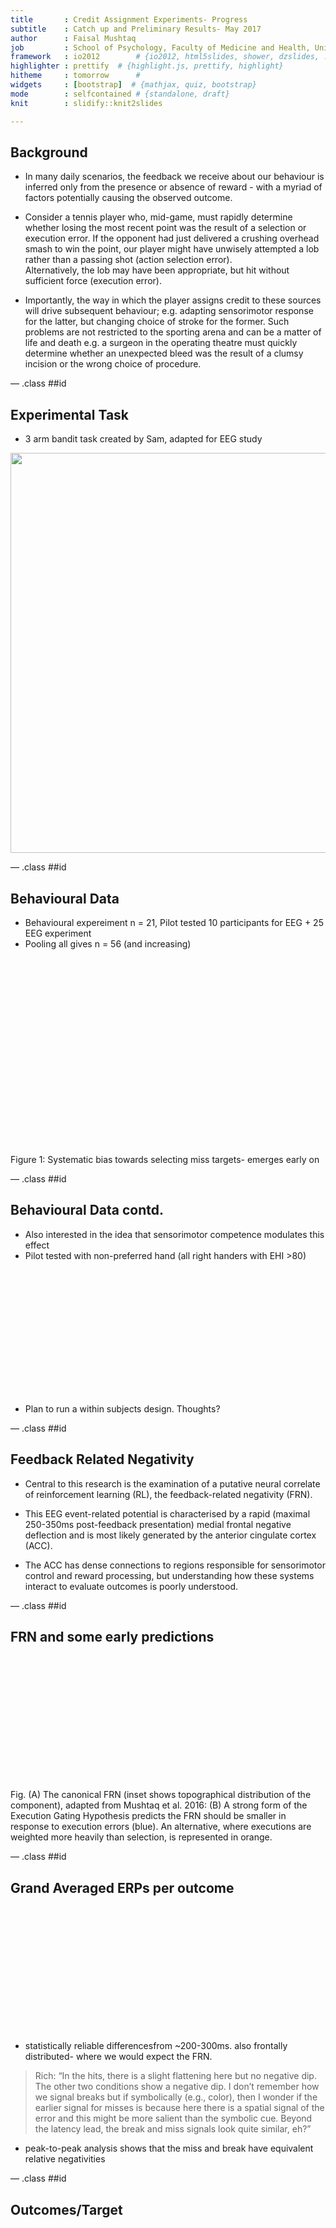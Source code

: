 ```yaml
---
title       : Credit Assignment Experiments- Progress
subtitle    : Catch up and Preliminary Results- May 2017
author      : Faisal Mushtaq
job         : School of Psychology, Faculty of Medicine and Health, University of Leeds
framework   : io2012        # {io2012, html5slides, shower, dzslides, ...}
highlighter : prettify  # {highlight.js, prettify, highlight}
hitheme     : tomorrow      # 
widgets     : [bootstrap]  # {mathjax, quiz, bootstrap}
mode        : selfcontained # {standalone, draft}
knit        : slidify::knit2slides

---
```


## Background
* In many daily scenarios, the feedback we receive about our behaviour is inferred only from the presence or absence of reward - with a myriad of factors potentially causing the observed outcome. 

* Consider a tennis player who, mid-game, must rapidly determine whether losing the most recent point was the result of a selection or execution error. If the opponent had just delivered a crushing overhead smash to win the point, our player might have unwisely attempted a lob rather than a passing shot (action selection error).  
Alternatively, the lob may have been appropriate, but hit without sufficient force (execution error). 

* Importantly, the way in which the player assigns credit to these sources will drive subsequent behaviour; e.g. adapting sensorimotor response for the latter, but changing choice of stroke for the former. Such problems are not restricted to the sporting arena and can be a matter of life and death e.g. a surgeon in the operating theatre must quickly determine whether an unexpected bleed was the result of a clumsy incision or the wrong choice of procedure. 

--- .class ##id  

## Experimental Task
* 3 arm bandit task created by Sam, adapted for EEG study

</div> <div style="position: relative; left: 0; top: 0px; z-index:100">
<img src='assets/img/Task_Overview.png' width="640px">
</div>

--- .class ##id  


## Behavioural Data

* Behavioural expereiment n = 21, Pilot tested 10 participants for EEG + 25 EEG experiment
* Pooling all gives n = 56 (and increasing)

</div> <div style="position: relative; left: 16700; top: 0px; z-index:200">
<img src='assets/img/Pooled_Decision_Dynamics.png' height="300px" width="950px">
</div>
Figure 1: Systematic bias towards selecting miss targets- emerges early on

--- .class ##id  

## Behavioural Data contd.
* Also interested in the idea that sensorimotor competence modulates this effect
* Pilot tested with non-preferred hand (all right handers with EHI >80)

<div style="position: relative; left: 16700; top: 0px; z-index:200">
<img src='assets/img/NP_Freq_Analysis.png' height="200px" width="300px">
</div>

* Plan to run a within subjects design. Thoughts?

--- .class ##id  


## Feedback Related Negativity

* Central to this research is the examination of a putative neural correlate of reinforcement learning (RL), the feedback-related negativity (FRN). 

* This EEG event-related potential is characterised by a rapid (maximal 250-350ms post-feedback presentation) medial frontal negative deflection and is most likely generated by the anterior cingulate cortex (ACC). 

* The ACC has dense connections to regions responsible for sensorimotor control and reward processing, but understanding how these systems interact to evaluate outcomes is poorly understood. 

--- .class ##id 

## FRN and some early predictions

<div style="position: relative; left: 16700; top: 0px; z-index:200">
<img src='assets/img/Fig2_TopView_EEG_Predictions.png' height="200px" width="600px">
</div>

Fig. (A) The canonical FRN (inset shows topographical distribution of the component), adapted from Mushtaq et al. 2016: (B) A strong form of the Execution Gating Hypothesis predicts the FRN should be smaller in response to execution errors (blue). An alternative, where executions are weighted more heavily than selection, is represented in orange.


--- .class ##id 

## Grand Averaged ERPs per outcome

<div style="position: relative; left: 16700; top: 0px; z-index:200">
<img src='assets/img/FRN_ERP_Scalp.png' height="200px" width="400px">
</div>

* statistically reliable differencesfrom ~200-300ms. also frontally distributed- where we would expect the FRN. 

> Rich: "In the hits, there is a slight flattening here but no negative dip.   The other two conditions show a negative dip. I don’t remember how we signal breaks but if symbolically (e.g., color), then I wonder if the earlier signal for misses
is because here there is a spatial signal of the error and this might be more salient than the symbolic cue. Beyond the latency lead, the break and miss signals look quite similar, eh?"

* peak-to-peak analysis shows that the miss and break have equivalent relative negativities

--- .class ##id  

## Outcomes/Target 

<div style="position: relative; left: 16700; top: 0px; z-index:200">
<img src='assets/img/TargetType_3panel_Outcomes.png' height="700px" width="1000px">
</div>

> Rich: Re neutral: Although a bit hard to see, the main effect here seems to be that Break FRN is attenuated in the Neutral case.  This would be puzzling if I am not misunderstanding neutral since neutral probability would be between high and low. Could you replot these data, with each panel for one type of outcome (miss, break, hit) and the three functions showing when the outcome was high, low, or neutral. This would be another way to see if the ERP to a particular
outcome varies as a function of probability.    

--- .class ##id  

## Targets/Outcome 

<div style="position: relative; left: 16700; top: 0px; z-index:200">
<img src='assets/img/OutcomeType_3panel_targets.png' height="700px" width="900px">
</div>

> Rich: the new figure reveals another curious result. for the miss trials, there is a downward swoop at around 130 ms for the high break and high miss conditions.
any thoughts on that?  it seems to be influencing the amplitude differences prior to the FRN. Not sure what to make of this, but FRN is largest for neutral in miss condition and smallest for neutral in break condition.
This is certainly at odds with a nice ordering based on probability within each condition.

> Faisal: We can see a similar pattern for the Hit target panel too. It's a very early negativity and I'm not sure why this is happening but I'm also not too convinced by these fluctuations - they don't show up as statistically significant when I run the mass univariate test and correct for false discovery rate (but I am being very conservative with my approach and could sensibly be more lenient here). it's something I need to investigate further. Currently running through the early vs late trials analysis so I'll get on to this later in the week. But as it stands, it's clear that there isn't just a main effect of probability. 

--- .class ##id  

## More but not ready for prime time- yet...

* Inspired by the 2-armed bandit: an Interceptive timing version

* Manipulating feedback salience:

<div style="position: relative; left: 16700; top: 0px; z-index:200">
<img src='assets/img/Paradigm_Structure.png' height="700px" width="900px">
</div>

* (A) KP = Spatial; (B) KR = Binary

--- .class ##id  

## Interceptive timing results

* Conceptual replication: Consistent with the PNAS paper results- reduced risk aversion as feedback salience increases

* Veridical feedback

<div style="position: relative; left: 16700; top: 0px; z-index:200">
<img src='assets/img/Exp1_3panel.png' height="700px" width="900px">
</div>


--- .class ##id  

## Interceptive timing results contd.

* Pseudoveridical feedback

<div style="position: relative; left: 16700; top: 0px; z-index:200">
<img src='assets/img/Exp2_3panel.png' height="700px" width="900px">
</div>


--- .class ##id  

## Interceptive timing results contd.

* Pseudoveridical feedback + switch feedback within subjects

<div style="position: relative; left: 16700; top: 0px; z-index:200">
<img src='assets/img/Exp3_3panel.png' height="700px" width="900px">
</div>

--- .class ##id  

## And finally...

* PhD student (Jack Brookes) has been playing around with a VR version of the 3-arm bandit

<div style="position: relative; left: 16700; top: 0px; z-index:200">
<img src='assets/img/Capture.PNG' height="700px" width="660px">
</div>


* Havent quite figured the right parameters balancing task difficulty and no data collected yet but is lots of fun!...
